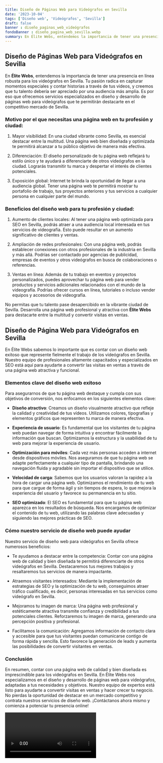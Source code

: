 ```yaml
---
title: Diseño de Páginas Web para Videógrafos en Sevilla
date: '2023-10-04'
tags: ['Diseño web', 'Videógrafos', 'Sevilla']
draft: false
banner : diseño_paginas_web_videógrafos
fondoBanner : diseño_pagina_web_sevilla.webp
summary: En Élite Webs, entendemos la importancia de tener una presencia en línea robusta para los videógrafos en Sevilla. Tu pasión radica en capturar momentos especiales y contar historias a través de tus videos, y creemos que tu talento debería ser apreciado por una audiencia más amplia. Es por eso que ofrecemos servicios especializados en diseño y desarrollo de páginas web para videógrafos que te permitirán destacarte en el competitivo mercado de Sevilla.
---
```


## Diseño de Páginas Web para Videógrafos en Sevilla

En **Élite Webs**, entendemos la importancia de tener una presencia en línea robusta para los videógrafos en Sevilla. Tu pasión radica en capturar momentos especiales y contar historias a través de tus videos, y creemos que tu talento debería ser apreciado por una audiencia más amplia. Es por eso que ofrecemos servicios especializados en diseño y desarrollo de páginas web para videógrafos que te permitirán destacarte en el competitivo mercado de Sevilla.

### Motivo por el que necesitas una página web en tu profesión y ciudad:

1. Mayor visibilidad: En una ciudad vibrante como Sevilla, es esencial destacar entre la multitud. Una página web bien diseñada y optimizada te permitirá alcanzar a tu público objetivo de manera más efectiva.

2. Diferenciación: El diseño personalizado de tu página web reflejará tu estilo único y te ayudará a diferenciarte de otros videógrafos en la ciudad. Lograrás transmitir tu marca y despertar el interés de clientes potenciales.

3. Exposición global: Internet te brinda la oportunidad de llegar a una audiencia global. Tener una página web te permitirá mostrar tu portafolio de trabajo, tus proyectos anteriores y tus servicios a cualquier persona en cualquier parte del mundo.

### Beneficios del diseño web para tu profesión y ciudad:

1. Aumento de clientes locales: Al tener una página web optimizada para SEO en Sevilla, podrás atraer a una audiencia local interesada en tus servicios de videografía. Esto puede resultar en un aumento significativo de clientes y ventas.

2. Ampliación de redes profesionales: Con una página web, podrás establecer conexiones con otros profesionales de la industria en Sevilla y más allá. Podrías ser contactado por agencias de publicidad, empresas de eventos y otros videógrafos en busca de colaboraciones o referencias.

3. Ventas en línea: Además de tu trabajo en eventos y proyectos personalizados, puedes aprovechar tu página web para vender productos y servicios adicionales relacionados con el mundo de la videografía. Podrías ofrecer cursos en línea, tutoriales o incluso vender equipos y accesorios de videografía.

No permitas que tu talento pase desapercibido en la vibrante ciudad de Sevilla. Desarrolla una página web profesional y atractiva con **Élite Webs** para destacarte entre la multitud y convertir visitas en ventas.

<GifSeo />

<Cta />

## Diseño de Página Web para Videógrafos en Sevilla

En Élite Webs sabemos lo importante que es contar con un diseño web exitoso que represente fielmente el trabajo de los videógrafos en Sevilla. Nuestro equipo de profesionales altamente capacitados y especializados en SEO está aquí para ayudarte a convertir las visitas en ventas a través de una página web atractiva y funcional.

### Elementos clave del diseño web exitoso

Para asegurarnos de que tu página web destaque y cumpla con sus objetivos de conversión, nos enfocamos en los siguientes elementos clave:

- **Diseño atractivo**: Creamos un diseño visualmente atractivo que refleje la calidad y creatividad de tus vídeos. Utilizamos colores, tipografías y elementos gráficos que representen tu marca de manera efectiva.

- **Experiencia de usuario**: Es fundamental que los visitantes de tu página web puedan navegar de forma intuitiva y encontrar fácilmente la información que buscan. Optimizamos la estructura y la usabilidad de tu web para mejorar la experiencia de usuario.

- **Optimización para móviles**: Cada vez más personas acceden a internet desde dispositivos móviles. Nos aseguramos de que tu página web se adapte perfectamente a cualquier tipo de pantalla, brindando una navegación fluida y agradable sin importar el dispositivo que se utilice.

- **Velocidad de carga**: Sabemos que los usuarios valoran la rapidez a la hora de cargar una página web. Optimizamos el rendimiento de tu web para que cargue de forma ágil y sin tiempos de espera, lo que mejora la experiencia del usuario y favorece su permanencia en tu sitio.

- **SEO optimizado**: El SEO es fundamental para que tu página web aparezca en los resultados de búsqueda. Nos encargamos de optimizar el contenido de tu web, utilizando las palabras clave adecuadas y siguiendo las mejores prácticas de SEO.

### Cómo nuestro servicio de diseño web puede ayudar

Nuestro servicio de diseño web para videógrafos en Sevilla ofrece numerosos beneficios:

- Te ayudamos a destacar entre la competencia: Contar con una página web de calidad y bien diseñada te permitirá diferenciarte de otros videógrafos en Sevilla. Destacaremos tus mejores trabajos y resaltaremos tus servicios de manera impactante.

- Atraemos visitantes interesados: Mediante la implementación de estrategias de SEO y la optimización de tu web, conseguimos atraer tráfico cualificado, es decir, personas interesadas en tus servicios como videógrafo en Sevilla.

- Mejoramos tu imagen de marca: Una página web profesional y estéticamente atractiva transmite confianza y credibilidad a tus potenciales clientes. Reforzaremos tu imagen de marca, generando una percepción positiva y profesional.

- Facilitamos la comunicación: Agregamos información de contacto clara y accesible para que tus visitantes puedan comunicarse contigo de forma rápida y sencilla. Esto favorece la generación de leads y aumenta las posibilidades de convertir visitantes en ventas.

### Conclusión

En resumen, contar con una página web de calidad y bien diseñada es imprescindible para los videógrafos en Sevilla. En Élite Webs nos especializamos en el diseño y desarrollo de páginas web para videógrafos, adaptadas a tus necesidades y objetivos. Nuestro equipo de expertos está listo para ayudarte a convertir visitas en ventas y hacer crecer tu negocio. No pierdas la oportunidad de destacar en un mercado competitivo y contrata nuestros servicios de diseño web. ¡Contáctanos ahora mismo y comienza a potenciar tu presencia online!

<Video />

<CtaBot job='Videógrafos' city='Sevilla'/>

<Gmaps query='Sevilla+españa+maps' />